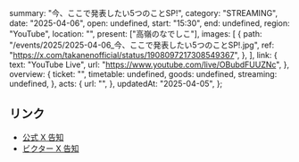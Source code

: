   summary: "今、ここで発表したい5つのことSP!",
  category: "STREAMING",
  date: "2025-04-06",
  open: undefined,
  start: "15:30",
  end: undefined,
  region: "YouTube",
  location: "",
  present: ["高嶺のなでしこ"],
  images: [
    {
      path: "/events/2025/2025-04-06_今、ここで発表したい5つのことSP!.jpg",
      ref: "https://x.com/takanenofficial/status/1908097217308549367",
    },
  ],
  link: {
    text: "YouTube Live",
    url: "https://www.youtube.com/live/OBubdFUUZNc",
  },
  overview: {
    ticket: "",
    timetable: undefined,
    goods: undefined,
    streaming: undefined,
  },
  acts: {
    url: "",
  },
  updatedAt: "2025-04-05",
};

## リンク

- [公式 X 告知](https://x.com/takanenofficial/status/1908097217308549367)
- [ビクター X 告知](https://x.com/VictorMusic/status/1908112239661564023)
